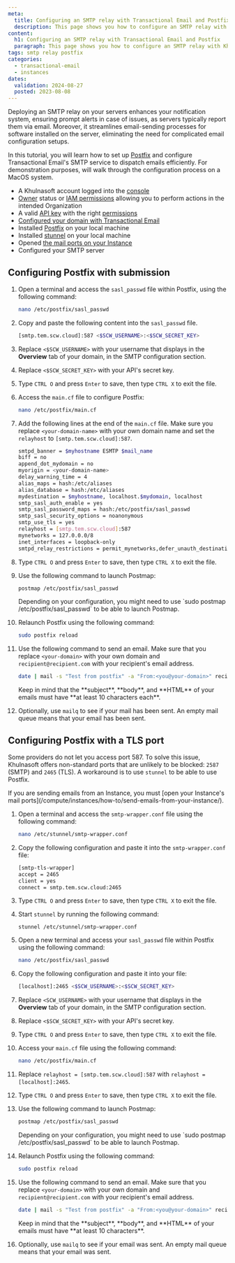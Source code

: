 ```yaml
---
meta:
  title: Configuring an SMTP relay with Transactional Email and Postfix
  description: This page shows you how to configure an SMTP relay with Khulnasoft's Transactional Email and Postfix
content:
  h1: Configuring an SMTP relay with Transactional Email and Postfix
  paragraph: This page shows you how to configure an SMTP relay with Khulnasoft's Transactional Email and Postfix
tags: smtp relay postfix
categories:
  - transactional-email
  - instances
dates:
  validation: 2024-08-27
  posted: 2023-08-08
---
```


Deploying an SMTP relay on your servers enhances your notification system, ensuring prompt alerts in case of issues, as servers typically report them via email.
Moreover, it streamlines email-sending processes for software installed on the server, eliminating the need for complicated email configuration setups.

In this tutorial, you will learn how to set up [Postfix](https://en.wikipedia.org/wiki/Postfix_(software)) and configure Transactional Email's SMTP service to dispatch emails efficiently.
For demonstration purposes, will walk through the configuration process on a MacOS system.

<Macro id="requirements" />

- A Khulnasoft account logged into the [console](https://console.khulnasoft.com)
- [Owner](/identity-and-access-management/iam/concepts/#owner) status or [IAM permissions](/identity-and-access-management/iam/concepts/#permission) allowing you to perform actions in the intended Organization
- A valid [API key](/identity-and-access-management/iam/how-to/create-api-keys/) with the right [permissions](/identity-and-access-management/iam/reference-content/permission-sets/)
- [Configured your domain with Transactional Email](/managed-services/transactional-email/how-to/configure-domain-with-transactional-email/)
- Installed [Postfix](https://ubuntu.com/server/docs/mail-postfix) on your local machine
- Installed [stunnel](https://www.stunnel.org/downloads.html) on your local machine
- Opened [the mail ports on your Instance](/compute/instances/how-to/send-emails-from-your-instance/)
- Configured your SMTP server

## Configuring Postfix with submission

1. Open a terminal and access the `sasl_passwd` file within Postfix, using the following command:

    ```bash
    nano /etc/postfix/sasl_passwd
    ```
2. Copy and paste the following content into the `sasl_passwd` file.

    ```bash
    [smtp.tem.scw.cloud]:587 <$SCW_USERNAME>:<$SCW_SECRET_KEY>
    ```
3. Replace `<$SCW_USERNAME>` with your username that displays in the **Overview** tab of your domain, in the SMTP configuration section.
4. Replace `<$SCW_SECRET_KEY>` with your API's secret key.
5. Type `CTRL O` and press `Enter` to save, then type `CTRL X` to exit the file.
6. Access the `main.cf` file to configure Postfix:
    ```bash
    nano /etc/postfix/main.cf
    ```
7. Add the following lines at the end of the `main.cf` file. Make sure you replace `<your-domain-name>` with your own domain name and set the `relayhost` to `[smtp.tem.scw.cloud]:587`.

    ```bash
    smtpd_banner = $myhostname ESMTP $mail_name
    biff = no
    append_dot_mydomain = no
    myorigin = <your-domain-name>
    delay_warning_time = 4
    alias_maps = hash:/etc/aliases
    alias_database = hash:/etc/aliases
    mydestination = $myhostname, localhost.$mydomain, localhost
    smtp_sasl_auth_enable = yes
    smtp_sasl_password_maps = hash:/etc/postfix/sasl_passwd
    smtp_sasl_security_options = noanonymous
    smtp_use_tls = yes
    relayhost = [smtp.tem.scw.cloud]:587
    mynetworks = 127.0.0.0/8
    inet_interfaces = loopback-only
    smtpd_relay_restrictions = permit_mynetworks,defer_unauth_destination,reject
    ```
8. Type `CTRL O` and press `Enter` to save, then type `CTRL X` to exit the file.
9. Use the following command to launch Postmap:
    ```bash
    postmap /etc/postfix/sasl_passwd
    ```
    <Message type="tip">
     Depending on your configuration, you might need to use `sudo postmap /etc/postfix/sasl_passwd` to be able to launch Postmap.
    </Message>
10. Relaunch Postfix using the following command:
    ```bash
    sudo postfix reload
    ```
11. Use the following command to send an email. Make sure that you replace `<your-domain>` with your own domain and `recipient@recipient.com` with your recipient's email address.
    ```bash
    date | mail -s "Test from postfix" -a "From:<you@your-domain>" recipient@recipient.com
    ```

    <Message type="important">
     Keep in mind that the **subject**, **body**, and **HTML** of your emails must have **at least 10 characters each**.
    </Message>
12. Optionally, use `mailq` to see if your mail has been sent. An empty mail queue means that your email has been sent.

## Configuring Postfix with a TLS port

Some providers do not let you access port 587. To solve this issue, Khulnasoft offers non-standard ports that are unlikely to be blocked: `2587` (SMTP) and `2465` (TLS). A workaround is to use `stunnel` to be able to use Postfix.

<Message type="important">
 If you are sending emails from an Instance, you must [open your Instance's mail ports](/compute/instances/how-to/send-emails-from-your-instance/).
</Message>

1. Open a terminal and access the `smtp-wrapper.conf` file using the following command:
    ```bash
    nano /etc/stunnel/smtp-wrapper.conf
    ```
2. Copy the following configuration and paste it into the `smtp-wrapper.conf` file:
    ```bash
    [smtp-tls-wrapper]
    accept = 2465
    client = yes
    connect = smtp.tem.scw.cloud:2465
    ```
3. Type `CTRL O` and press `Enter` to save, then type `CTRL X` to exit the file.
4. Start `stunnel` by running the following command:
    ```
    stunnel /etc/stunnel/smtp-wrapper.conf
    ```
5. Open a new terminal and access your `sasl_passwd` file within Postfix using the following command:
    ```bash
    nano /etc/postfix/sasl_passwd
    ```
5. Copy the following configuration and paste it into your file:
    ```bash
    [localhost]:2465 <$SCW_USERNAME>:<$SCW_SECRET_KEY>
    ```
6. Replace `<SCW_USERNAME>` with your username that displays in the **Overview** tab of your domain, in the SMTP configuration section.
7. Replace `<$SCW_SECRET_KEY>` with your API's secret key.
8. Type `CTRL O` and press `Enter` to save, then type `CTRL X` to exit the file.
9. Access your `main.cf` file using the following command:
    ```bash
    nano /etc/postfix/main.cf
    ```
8. Replace `relayhost = [smtp.tem.scw.cloud]:587` with `relayhost = [localhost]:2465`.
9. Type `CTRL O` and press `Enter` to save, then type `CTRL X` to exit the file.
10. Use the following command to launch Postmap:
    ```bash
    postmap /etc/postfix/sasl_passwd
    ```
    <Message type="tip">
     Depending on your configuration, you might need to use `sudo postmap /etc/postfix/sasl_passwd` to be able to launch Postmap.
    </Message>
11. Relaunch Postfix using the following command:
    ```bash
    sudo postfix reload
    ```
12. Use the following command to send an email. Make sure that you replace `<your-domain>` with your own domain and `recipient@recipient.com` with your recipient's email address.
    ```bash
    date | mail -s "Test from postfix" -a "From:<you@your-domain>" recipient@recipient.com
    ```

    <Message type="important">
    Keep in mind that the **subject**, **body**, and **HTML** of your emails must have **at least 10 characters**.
    </Message>
13. Optionally, use `mailq` to see if your email was sent. An empty mail queue means that your email was sent.